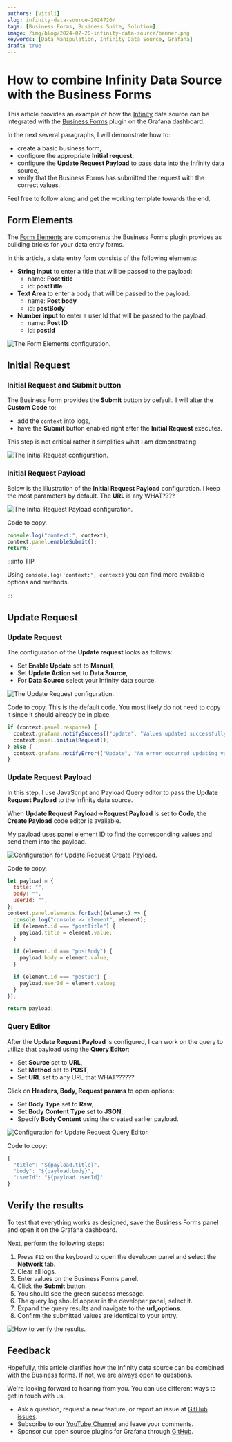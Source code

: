```yaml
---
authors: [vitali]
slug: infinity-data-source-2024720/
tags: [Business Forms, Business Suite, Solution]
image: /img/blog/2024-07-20-infinity-data-source/banner.png
keywords: [Data Manipulation, Infinity Data Source, Grafana]
draft: true
---
```



# How to combine Infinity Data Source with the Business Forms

This article provides an example of how the [Infinity](https://grafana.com/grafana/plugins/yesoreyeram-infinity-datasource/) data source can be integrated with the [Business Forms](/plugins/volkovlabs-form-panel/) plugin on the Grafana dashboard.

In the next several paragraphs, I will demonstrate how to:
 - create a basic business form,
 - configure the appropriate **Initial request**,
 - configure the **Update Request Payload** to pass data into the Infinity data source,
 - verify that the Business Forms has submitted the request with the correct values.

Feel free to follow along and get the working template towards the end. 

## Form Elements

The [Form Elements](/plugins/volkovlabs-form-panel/form-elements/) are components the Business Forms plugin provides as building bricks for your data entry forms.

In this article, a data entry form consists of the following elements:

- **String input** to enter a title that will be passed to the payload:
  - name: **Post title**
  - id: **postTitle**
- **Text Area** to enter a body that will be passed to the payload:
  - name: **Post body**
  - id: **postBody**
- **Number input** to enter a user Id that will be passed to the payload:
  - name: **Post ID**
  - id: **postId**

<Image
  title="The Form Elements configuration."
  src="/img/blog/2024-07-20-infinity-data-source/form-panel.png"
/>

## Initial Request

### Initial Request and Submit button

The Business Form provides the **Submit** button by default. I will alter the **Custom Code** to:
 - add the `context` into logs,
 - have the **Submit** button enabled right after the **Initial Request** executes. 
 
This step is not critical rather it simplifies what I am demonstrating. 

<Image
  title="The Initial Request configuration."
  src="/img/blog/2024-07-20-infinity-data-source/initial-req.png"
/>

### Initial Request Payload

Below is the illustration of the **Initial Request Payload** configuration. I keep the most parameters by default. The **URL** is any WHAT????

<Image
  title="The Initial Request Payload configuration."
  src="/img/blog/2024-07-20-infinity-data-source/initial-query-editor.png"
/>

Code to copy. 

```js
console.log("context:", context);
context.panel.enableSubmit();
return;
```

:::info TIP

Using `console.log('context:', context)` you can find more available options and methods.

:::

## Update Request

### Update Request

The configuration of the **Update request** looks as follows:
- Set **Enable Update** set to **Manual**,
- Set **Update Action** set to **Data Source**,
- For **Data Source** select your Infinity data source.

<Image
  title="The Update Request configuration."
  src="/img/blog/2024-07-20-infinity-data-source/update-req.png"
/>

Code to copy. This is the default code. You most likely do not need to copy it since it should already be in place.

```js
if (context.panel.response) {
  context.grafana.notifySuccess(["Update", "Values updated successfully."]);
  context.panel.initialRequest();
} else {
  context.grafana.notifyError(["Update", "An error occurred updating values."]);
}
```

### Update Request Payload

In this step, I use JavaScript and Payload Query editor to pass the **Update Request Payload** to the Infinity data source.

When **Update Request Payload**->**Request Payload** is set to **Code**, the **Create Payload** code editor is available. 

My payload uses panel element ID to find the corresponding values and send them into the payload.

<Image
  title="Configuration for Update Request Create Payload."
  src="/img/blog/2024-07-20-infinity-data-source/update-req-payload.png"
/>

Code to copy. 
 
```js
let payload = {
  title: "",
  body: "",
  userId: "",
};
context.panel.elements.forEach((element) => {
  console.log("console >> element", element);
  if (element.id === "postTitle") {
    payload.title = element.value;
  }

  if (element.id === "postBody") {
    payload.body = element.value;
  }

  if (element.id === "postId") {
    payload.userId = element.value;
  }
});

return payload;
```

### Query Editor

After the **Update Request Payload** is configured, I can work on the query to utilize that payload using the **Query Editor**:

- Set **Source** set to **URL**,
- Set **Method** set to **POST**,
- Set **URL** set to any URL that WHAT??????

Click on **Headers, Body, Request params** to open options:
- Set **Body Type** set to **Raw**,
- Set **Body Content Type** set to **JSON**,
- Specify **Body Content** using the created earlier payload.

<Image
  title="Configuration for Update Request Query Editor."
  src="/img/blog/2024-07-20-infinity-data-source/update-req-query-editor.png"
/>

Code to copy:

```js
{
  "title": "${payload.title}",
  "body": "${payload.body}",
  "userId": "${payload.userId}"
}
```

## Verify the results

To test that everything works as designed, save the Business Forms panel and open it on the Grafana dashboard. 

Next, perform the following steps:
 1. Press `F12` on the keyboard to open the developer panel and select the **Network** tab.
 2. Clear all logs.
 3. Enter values on the Business Forms panel.
 4. Click the **Submit** button.
 5. You should see the green success message.
 6. The query log should appear in the developer panel, select it.
 7. Expand the query results and navigate to the **url_options**.
 8. Confirm the submitted values are identical to your entry.

<Image
  title="How to verify the results."
  src="/img/blog/2024-07-20-infinity-data-source/network.png"
/>

## Feedback

Hopefully, this article clarifies how the Infinity data source can be combined with the Business forms. If not, we are always open to questions. 

We're looking forward to hearing from you. You can use different ways to get in touch with us.

- Ask a question, request a new feature, or report an issue at [GitHub issues](https://github.com/volkovlabs/volkovlabs-form-panel/issues).
- Subscribe to our [YouTube Channel](https://www.youtube.com/@volkovlabs) and leave your comments.
- Sponsor our open source plugins for Grafana through [GitHub](https://github.com/sponsors/VolkovLabs).